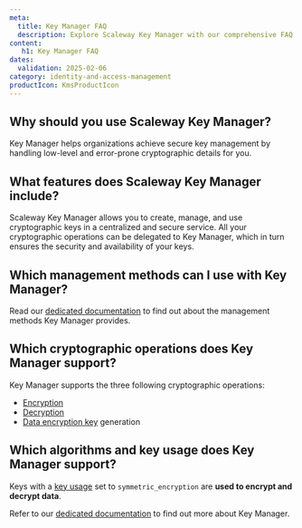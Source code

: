 ```yaml
---
meta:
  title: Key Manager FAQ
  description: Explore Scaleway Key Manager with our comprehensive FAQ covering security, key types, and more.
content:
   h1: Key Manager FAQ
dates:
  validation: 2025-02-06
category: identity-and-access-management
productIcon: KmsProductIcon
---
```


## Why should you use Scaleway Key Manager?

Key Manager helps organizations achieve secure key management by handling low-level and error-prone cryptographic details for you.

## What features does Scaleway Key Manager include?

Scaleway Key Manager allows you to create, manage, and use cryptographic keys in a centralized and secure service. All your cryptographic operations can be delegated to Key Manager, which in turn ensures the security and availability of your keys.

## Which management methods can I use with Key Manager?

Read our [dedicated documentation](/key-manager/reference-content/understanding-key-manager/#management-methods-you-can-use-with-key-manager) to find out about the management methods Key Manager provides.

## Which cryptographic operations does Key Manager support?

Key Manager supports the three following cryptographic operations:

- [Encryption](/key-manager/concepts/#encryption)
- [Decryption](/key-manager/concepts/#decryption)
- [Data encryption key](/key-manager/concepts/#data-encryption-key-dek) generation

## Which algorithms and key usage does Key Manager support?

<Macro id="encryption" />

Keys with a [key usage](/key-manager/concepts/#key-usage) set to `symmetric_encryption` are **used to encrypt and decrypt data**.

Refer to our [dedicated documentation](/key-manager/reference-content/understanding-key-manager/) to find out more about Key Manager.
